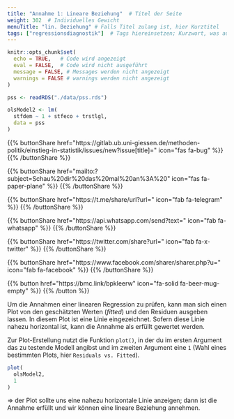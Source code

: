 ```yaml
---
title: "Annahme 1: Lineare Beziehung"  # Titel der Seite
weight: 302  # Individuelles Gewicht 
menuTitle: "lin. Beziehung" # Falls Titel zulang ist, hier Kurztitel
tags: ["regressionsdiagnostik"]  # Tags hiereinsetzen; Kurzwort, was auf der Seite passsiert
---
```

```r
knitr::opts_chunk$set(
  echo = TRUE,   # Code wird angezeigt
  eval = FALSE,  # Code wird nicht ausgeführt
  message = FALSE, # Messages werden nicht angezeigt
  warnings = FALSE # warnings werden nicht angezeigt
)

pss <- readRDS("./data/pss.rds")

olsModel2 <- lm(
  stfdem ~ 1 + stfeco + trstlgl,   
  data = pss
)      
```

{{% buttonShare href=\"https\:\/\/gitlab.ub.uni-giessen.de\/methoden-politik\/einstieg-in-statistik\/issues\/new?issue[title]=\" icon=\"fas fa-bug\" %}} {{% /buttonShare %}} 

{{% buttonShare href=\"mailto\:?subject=Schau\%20dir\%20das\%20mal\%20an\%3A\%20\" icon=\"fas fa-paper-plane\" %}} {{% /buttonShare %}}

{{% buttonShare href=\"https\:\/\/t.me\/share\/url?url=\" icon=\"fab fa-telegram\" %}} {{% /buttonShare %}}

{{% buttonShare href=\"https\:\/\/api.whatsapp.com\/send?text=\" icon=\"fab fa-whatsapp\" %}} {{% /buttonShare %}}

{{% buttonShare href=\"https\:\/\/twitter.com\/share?url=\" icon=\"fab fa-x-twitter\" %}} {{% /buttonShare %}}

{{% buttonShare href=\"https\:\/\/www.facebook.com\/sharer\/sharer.php?u=\" icon=\"fab fa-facebook\" %}} {{% /buttonShare %}}

{{% button href=\"https\:\/\/bmc.link\/bpkleerw\" icon=\"fa-solid fa-beer-mug-empty\" %}} {{% /button %}}

Um die Annahmen einer linearen Regression zu prüfen, kann man sich einen Plot von den geschätzten Werten (*fitted*) und den Residuen ausgeben lassen. In diesem Plot ist eine Linie eingezeichnet. Sofern diese Linie nahezu horizontal ist, kann die Annahme als erfüllt gewertet werden. 

Zur Plot-Erstellung nutzt die Funktion `plot()`, in der du im ersten Argument das zu testende Modell angibst und im zweiten Argument eine `1` (Wahl eines bestimmten Plots, hier `Residuals vs. Fitted`). 

```r
plot(
  olsModel2,
  1
)

```

$\Rightarrow$ der Plot sollte uns eine nahezu horizontale Linie anzeigen; dann ist die Annahme erfüllt und wir können eine lineare Beziehung annehmen.

